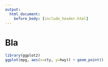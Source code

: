```yaml
---
output: 
  html_document:
    before_body: [include_header.html]
---
```

# Bla

```r
library(ggplot2)
ggplot(mpg, aes(x=cty, y=hwy)) + geom_point()
```
